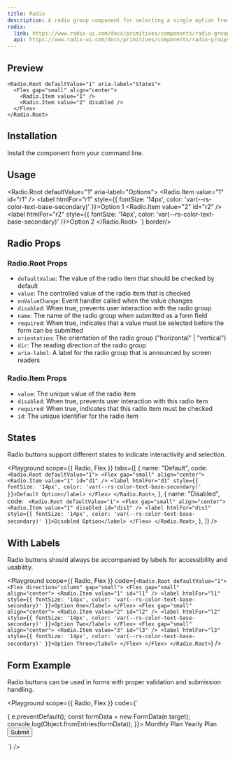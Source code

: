 ```yaml
---
title: Radio
description: A radio group component for selecting a single option from a list of options.
radix:
  link: https://www.radix-ui.com/docs/primitives/components/radio-group
  api: https://www.radix-ui.com/docs/primitives/components/radio-group#api-reference
---
```


## Preview

<Preview>
  <Flex style={{ gap: '24px' }}>
    <Radio.Root defaultValue="1" aria-label="Sizes">
      <Flex gap="small" align="center">
        <Radio.Item value="1" />
        <Radio.Item value="2" />
      </Flex>
    </Radio.Root>

    <Radio.Root defaultValue="1" aria-label="States">
      <Flex gap="small" align="center">
        <Radio.Item value="1" />
        <Radio.Item value="2" disabled />
      </Flex>
    </Radio.Root>

  </Flex>
</Preview>

## Installation

Install the component from your command line.

<LiveProvider>
  <LiveEditor code={`npm install @raystack/apsara`} border language="shell" />
</LiveProvider>

## Usage

<LiveProvider>
    <LiveEditor code={`import { Radio } from '@raystack/apsara/v1'

<Radio.Root defaultValue="1" aria-label="Options">
  <Flex gap="small" align="center">
    <Radio.Item value="1" id="r1" />
    <label htmlFor="r1" style={{ fontSize: '14px', color: 'var(--rs-color-text-base-secondary)' }}>Option 1</label>
    <Radio.Item value="2" id="r2" />
    <label htmlFor="r2" style={{ fontSize: '14px', color: 'var(--rs-color-text-base-secondary)' }}>Option 2</label>
  </Flex>
</Radio.Root>
`} border/>
</LiveProvider>

## Radio Props

### Radio.Root Props

- `defaultValue`: The value of the radio item that should be checked by default
- `value`: The controlled value of the radio item that is checked
- `onValueChange`: Event handler called when the value changes
- `disabled`: When true, prevents user interaction with the radio group
- `name`: The name of the radio group when submitted as a form field
- `required`: When true, indicates that a value must be selected before the form can be submitted
- `orientation`: The orientation of the radio group ("horizontal" | "vertical")
- `dir`: The reading direction of the radio group
- `aria-label`: A label for the radio group that is announced by screen readers

### Radio.Item Props

- `value`: The unique value of the radio item
- `disabled`: When true, prevents user interaction with this radio item
- `required`: When true, indicates that this radio item must be checked
- `id`: The unique identifier for the radio item

## States

Radio buttons support different states to indicate interactivity and selection.

<Playground
  scope={{ Radio, Flex }}
  tabs={[
    {
      name: "Default",
      code: `
<Radio.Root defaultValue="1">
  <Flex gap="small" align="center">
    <Radio.Item value="1" id="d1" />
    <label htmlFor="d1" style={{ fontSize: '14px', color: 'var(--rs-color-text-base-secondary)' }}>Default Option</label>
  </Flex>
</Radio.Root>`,
    },
    {
      name: "Disabled",
      code: `
<Radio.Root defaultValue="1">
  <Flex gap="small" align="center">
    <Radio.Item value="1" disabled id="dis1" />
    <label htmlFor="dis1" style={{ fontSize: '14px', color: 'var(--rs-color-text-base-secondary)' }}>Disabled Option</label>
  </Flex>
</Radio.Root>`,
    },
  ]}
/>

## With Labels

Radio buttons should always be accompanied by labels for accessibility and usability.

<Playground
  scope={{ Radio, Flex }}
  code={`
<Radio.Root defaultValue="1">
  <Flex direction="column" gap="small">
    <Flex gap="small" align="center">
      <Radio.Item value="1" id="l1" />
      <label htmlFor="l1" style={{ fontSize: '14px', color: 'var(--rs-color-text-base-secondary)' }}>Option One</label>
    </Flex>
    <Flex gap="small" align="center">
      <Radio.Item value="2" id="l2" />
      <label htmlFor="l2" style={{ fontSize: '14px', color: 'var(--rs-color-text-base-secondary)' }}>Option Two</label>
    </Flex>
    <Flex gap="small" align="center">
      <Radio.Item value="3" id="l3" />
      <label htmlFor="l3" style={{ fontSize: '14px', color: 'var(--rs-color-text-base-secondary)' }}>Option Three</label>
    </Flex>
  </Flex>
</Radio.Root>
`}
/>

## Form Example

Radio buttons can be used in forms with proper validation and submission handling.

<Playground
  scope={{ Radio, Flex }}
  code={`
<form onSubmit={(e) => {
  e.preventDefault();
  const formData = new FormData(e.target);
  console.log(Object.fromEntries(formData));
}}>
  <Radio.Root name="plan" defaultValue="monthly" required>
    <Flex direction="column" gap="small">
      <Flex gap="small" align="center">
        <Radio.Item value="monthly" id="mp" />
        <label htmlFor="mp" style={{ fontSize: '14px', color: 'var(--rs-color-text-base-secondary)' }}>Monthly Plan</label>
      </Flex>
      <Flex gap="small" align="center">
        <Radio.Item value="yearly" id="yp" />
        <label htmlFor="yp" style={{ fontSize: '14px', color: 'var(--rs-color-text-base-secondary)' }}>Yearly Plan</label>
      </Flex>
    </Flex>
  </Radio.Root>
  <button type="submit" style={{ marginTop: '16px' }}>Submit</button>
</form>
`}
/>
